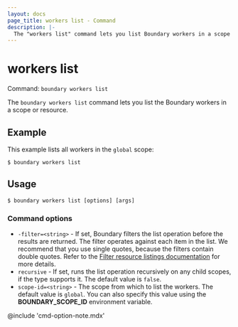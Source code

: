 ```yaml
---
layout: docs
page_title: workers list - Command
description: |-
  The "workers list" command lets you list Boundary workers in a scope or resource.
---
```


# workers list

Command: `boundary workers list`

The `boundary workers list` command lets you list the Boundary workers in a scope or resource.

## Example

This example lists all workers in the `global` scope:

```shell-session
$ boundary workers list
```

## Usage

<CodeBlockConfig hideClipboard>

```shell-session
$ boundary workers list [options] [args]
```

</CodeBlockConfig>

### Command options

- `-filter=<string>` - If set, Boundary filters the list operation before the results are returned.
The filter operates against each item in the list.
We recommend that you use single quotes, because the filters contain double quotes.
Refer to the [Filter resource listings documentation](/boundary/docs/concepts/filtering/resource-listing) for more details.
- `recursive` - If set, runs the list operation recursively on any child scopes, if the type supports it.
The default value is `false`.
- `scope-id=<string>` - The scope from which to list the workers.
The default value is `global`.
You can also specify this value using the **BOUNDARY_SCOPE_ID** environment variable.

@include 'cmd-option-note.mdx'